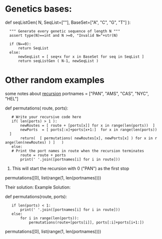 
= Genetics bases: =
def seqListGen( N, SeqList=[""], BaseSet=["A", "C", "G", "T"] ):
   """ Generate every genetic sequence of length N """
   assert type(N)==int and N >=0, "Invalid N="+str(N)

   if (N==0):
       return SeqList
   else:
       newSeqList = [ seq+x for x in BaseSet for seq in SeqList ]
       return seqListGen ( N-1, newSeqList )


= Other random examples =

some notes about [[recursion]]
portnames = ["PAN", "AMS", "CAS", "NYC", "HEL"]

def permutations( route, ports):
    # Write your recursive code here
    if( len(ports) > 1 ):
        newRoutes = [ route + [ports[x]] for x in range(len(ports))  ]
        newPorts  = [ ports[:x]+ports[x+1:]  for x in range(len(ports))  ]
        return(  [ permutations( newRoutes[x], newPorts[x] ) for x in range(len(newRoutes) ) ]   )
    else:
    # Print the port names in route when the recursion terminates
        route = route + ports
        print(' '.join([portnames[i] for i in route]))


# This will start the recursion with 0 ("PAN") as the first stop
permutations([0], list(range(1, len(portnames))))




Their solution:
Example Solution:

def permutations(route, ports):
    if len(ports) < 1:
        print(' '.join([portnames[i] for i in route]))
    else:
        for i in range(len(ports)):
            permutations(route+[ports[i]], ports[:i]+ports[i+1:])

permutations([0], list(range(1, len(portnames))))




